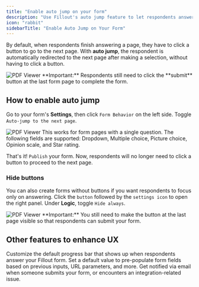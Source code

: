 ```yaml
---
title: "Enable auto jump on your form"
description: "Use Fillout's auto jump feature to let respondents answer your form more quickly. Enhance user experience and increase your form’s conversion rate."
icon: "rabbit"
sidebarTitle: "Enable Auto Jump on Your Form"
---
```


By default, when respondents finish answering a page, they have to click a button to go to the next page. With **auto jump**, the respondent is automatically redirected to the next page after making a selection, without having to click a button.

<Frame>
  <img src="/images/guides/image-32.gif" alt="PDF Viewer" />
</Frame>

<Check>
  **Important:** Respondents still need to click the **submit** button at the last form page to complete the form.
</Check>

## How to enable auto jump

Go to your form's **Settings**, then click `Form Behavior` on the left side. Toggle `Auto-jump to the next page`.

<Frame>
  <img src="/images/guides/image-33.png" alt="PDF Viewer" />
</Frame>

<Note>
 This works for form pages with a single question. The following fields are supported: Dropdown, Multiple choice, Picture choice, Opinion scale, and Star rating.
</Note>

That's it! `Publish` your form. Now, respondents will no longer need to click a button to proceed to the next page.

### Hide buttons

You can also create forms without buttons if you want respondents to focus only on answering. Click the `button` followed by the `settings icon` to open the right panel. Under **Logic**, toggle `Hide always`.

<Frame>
  <img src="/images/guides/image-34.png" alt="PDF Viewer" />
</Frame>

<Check>
  **Important:** You still need to make the button at the last page visible so that respondents can submit your form.
</Check>

## Other features to enhance UX

<CardGroup cols={3}>
    <Card title="Progress bar" href="/help/progress-bar" icon="bars-progress" iconType="regular" color="#FFC738">
    Customize the default progress bar that shows up when respondents answer your Fillout form.
  </Card>
    <Card title="Pre-fill fields" href="/help/prefill-fields" icon="fill" iconType="regular" color="#FFC738">
  Set a default value to pre-populate form fields based on previous inputs, URL parameters, and more.
  </Card>
    <Card title="Enable Email Notifications" href="/help/email-notifications" icon="envelope-open-text" iconType="regular" color="#FFC738" >
    Get notified via email when someone submits your form, or encounters an integration-related issue.
  </Card>
</CardGroup>
